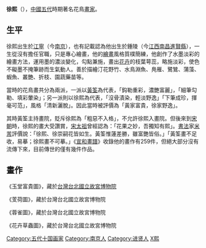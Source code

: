{{otheruses|subject=中国五代画家'''徐熙'''|other=朝鲜半岛高丽王朝大臣'''徐熙'''|徐熙 (高丽)}}
{{Infobox Artist
|name          = 徐熙
| image=Xvxi1.jpg
| caption=
|birthname     =
|birthdate     =886年 |location      = [[江宁|江宁]]（今[[南京|南京]]）<br />一说[[钟陵|钟陵]]（今[[江西|江西]][[南昌|南昌]]）
|deathdate     = 975年
|deathplace    = 
|nationality   = 中国
|field         = 花鸟画
|training      = 
|movement      = 徐家野逸（[[五代|五代]]花鸟画）
|works         = 《玉堂富贵图》
|patrons       = 
|influenced by = 
|influenced    = [[徐崇矩|徐崇矩]]、[[徐崇嗣|徐崇嗣]]、[[徐崇勋|徐崇勋]]、[[唐希雅|唐希雅]]、唐忠祚、唐宿
|}}
'''徐熙'''（{{bd|886年||975年||catIdx=X}}），[[中国|中國]][[五代|五代]]時期著名花鳥[[画家|畫家]]。

== 生平 ==

徐熙出生於[[江宁|江寧]]（今[[南京|南京]]），也有記載認為他出生於鍾陵（今[[江西|江西]][[南昌|南昌]][[进贤县|進賢縣]]），一生從沒有擔任官職，只是專心繪畫，他的[[绘画|繪畫]]風格質樸簡練，他創作了水墨淡彩的繪畫方法，運用墨的濃淡變化，勾點兼施，畫出[[花卉|花卉]]的枝葉萼蕊，略施淡彩，使色不礙墨不掩筆跡而生氣動人。善於描繪汀花野竹、水鳥淵魚、鳧雁、鷺鷥、蒲藻、蝦魚、叢艷、折枝、園蔬藥苗等。

當時的花鳥畫共分為兩派，一派以[[黄筌|黃筌]]為代表，「鈎勒重彩，濃艷富麗」，「細筆勾勒、填彩暈染」；另一派則以徐熙為代表，「沒骨漬染，輕淡野逸」「下筆成珍，揮毫可范」，風格「清新灑脫」。因此當時被評價為「黃家富貴，徐家野逸」。

其時黃筌主持畫院，貶斥徐熙為「粗惡不入格」，不允許徐熙入畫院。但後來到[[宋朝|宋朝]]時，徐熙的畫大受讚賞，[[宋太祖|宋太祖]]曾經認為：「花果之妙，吾獨知有熙」。[[书法|書法]]家[[米芾|米芾]]評價說：「徐熙、徐崇嗣花皆如生。黃筌惟蓮差勝，雖富艷皆俗。」「黃筌畫不足收，易摹；徐熙畫不可摹。」《[[宣和画谱|宣和畫譜]]》收錄他的畫作有259件，但絕大部分沒有流傳下來，目前傳世的僅有幾件作品。

== 畫作 ==
《玉堂富貴圖》，藏於[[台灣|台灣]][[台北|台北]][[國立故宮博物院|國立故宮博物院]]

《芰荷圖》，藏於台灣台北國立故宮博物院

《蓉雀圖》，藏於台灣台北國立故宮博物院

《花卉草蟲圖》，藏於台灣台北國立故宮博物院
{{multiple image
| align = left
| direction = horizontal
| header = 
| header_align = left
| header_background = 
| footer = 
| footer_align = left/right/center
| footer_background = 
| background color=#E6C3C3
| width =
| image1 = Xu Xi - Snowy Bamboo.jpg| width1 =  240

| alt1 =| caption1 =雪竹圖，現藏於上海博物館| image2 = 
| width2 = 
| alt2 = 
| caption2 = 
| image3 = 
| width3 = 
| alt3 = 
| caption3 = 
}}

{{DEFAULTSORT:Xü Xi}}
[[Category:五代十国画家|Category:五代十国画家]]
[[Category:南京人|Category:南京人]]
[[Category:进贤人|Category:进贤人]]
[[Category:徐姓|X熙]]